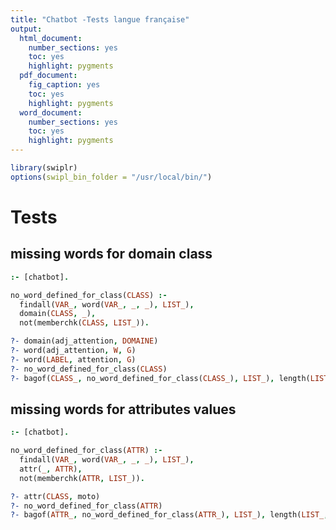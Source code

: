 ```yaml
---
title: "Chatbot -Tests langue française"
output:
  html_document: 
    number_sections: yes
    toc: yes
    highlight: pygments
  pdf_document: 
    fig_caption: yes
    toc: yes
    highlight: pygments
  word_document: 
    number_sections: yes
    toc: yes
    highlight: pygments
---
```


```r
library(swiplr)
options(swipl_bin_folder = "/usr/local/bin/")
```

# Tests 

## missing words for domain class

```prolog
:- [chatbot].

no_word_defined_for_class(CLASS) :-
  findall(VAR_, word(VAR_, _, _), LIST_), 
  domain(CLASS, _),  
  not(memberchk(CLASS, LIST_)).

?- domain(adj_attention, DOMAINE)
?- word(adj_attention, W, G)
?- word(LABEL, attention, G)
?- no_word_defined_for_class(CLASS)
?- bagof(CLASS_, no_word_defined_for_class(CLASS_), LIST_), length(LIST_, MISSING_COUNT)
```


## missing words for attributes values

```prolog
:- [chatbot].

no_word_defined_for_class(ATTR) :-
  findall(VAR_, word(VAR_, _, _), LIST_), 
  attr(_, ATTR),  
  not(memberchk(ATTR, LIST_)).

?- attr(CLASS, moto)
?- no_word_defined_for_class(ATTR)
?- bagof(ATTR_, no_word_defined_for_class(ATTR_), LIST_), length(LIST_, MISSING_COUNT)

```